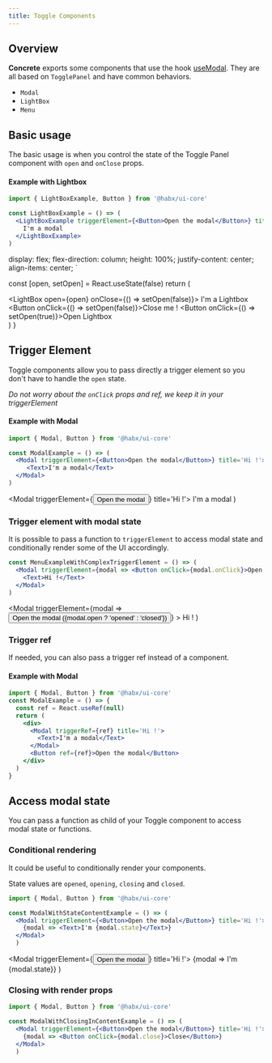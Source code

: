 ```yaml
---
title: Toggle Components
---
```




## Overview

**Concrete** exports some components that use the hook [useModal](https://github.com/flaviendelangle/use-modal).
They are all based on `TogglePanel` and have common behaviors.

* `Modal`
* `LightBox`
* `Menu`


## Basic usage

The basic usage is when you control the state of the Toggle Panel component with `open` and `onClose` props.

#### Example with Lightbox

```jsx
import { LightBoxExample, Button } from '@habx/ui-core'

const LightBoxExample = () => (
  <LightBoxExample triggerElement={<Button>Open the modal</Button>} title='Hi !'>
    I'm a modal
  </LightBoxExample>
)
```

  display: flex;
  flex-direction: column;
  height: 100%;
  justify-content: center;
  align-items: center;
`

  const [open, setOpen] = React.useState(false)
  return (
    <div>
      <LightBox open={open} onClose={() => setOpen(false)}>
        <LightBoxContent>
          <Text>I'm a Lightbox</Text>
          <br/>
          <Button onClick={() => setOpen(false)}>Close me !</Button>
        </LightBoxContent>
      </LightBox>
      <Button onClick={() => setOpen(true)}>Open Lightbox</Button>
    </div>
  )
}

<LightBoxExample />

## Trigger Element

Toggle components allow you to pass directly a trigger element so you don't have to handle the `open` state.

*Do not worry about the `onClick` props and ref, we keep it in your triggerElement*

#### Example with Modal

```jsx
import { Modal, Button } from '@habx/ui-core'

const ModalExample = () => (
  <Modal triggerElement={<Button>Open the modal</Button>} title='Hi !'>
     <Text>I'm a modal</Text>
  </Modal>
)
```

  <Modal triggerElement={<Button>Open the modal</Button>} title='Hi !'>
    <Text>I'm a modal</Text>
  </Modal>
)

<ModalExample />

### Trigger element with modal state

It is possible to pass a function to `triggerElement` to access modal state and conditionally render some of the UI accordingly.

```jsx
const MenuExampleWithComplexTriggerElement = () => (
  <Modal triggerElement={modal => <Button onClick={modal.onClick}>Open the modal ({modal.open ? 'opened' : 'closed'})</Button>} >
    <Text>Hi !</Text>
  </Modal>
)
```

  <Modal triggerElement={modal => <Button onClick={modal.onClick}>Open the modal ({modal.open ? 'opened' : 'closed'})</Button>} >
    <Text>Hi !</Text>
  </Modal>
)

<MenuExampleWithComplexTriggerElement />

### Trigger ref

If needed, you can also pass a trigger ref instead of a component.

#### Example with Modal

```jsx
import { Modal, Button } from '@habx/ui-core'
const ModalExample = () => {
  const ref = React.useRef(null)
  return (
    <div>
      <Modal triggerRef={ref} title='Hi !'>
        <Text>I'm a modal</Text>
      </Modal>
      <Button ref={ref}>Open the modal</Button>
    </div>
  )
}

```

## Access modal state

You can pass a function as child of your Toggle component to access modal state or functions.

### Conditional rendering

It could be useful to conditionally render your components.

State values are `opened`, `opening`, `closing` and `closed`.

```jsx
import { Modal, Button } from '@habx/ui-core'

const ModalWithStateContentExample = () => (
  <Modal triggerElement={<Button>Open the modal</Button>} title='Hi !'>
    {modal => <Text>I'm {modal.state}</Text>}
  </Modal>
  )
```

  <Modal triggerElement={<Button>Open the modal</Button>} title='Hi !'>
    {modal => <Text>I'm {modal.state}</Text>}
  </Modal>
)

<ModalWithStateContentExample/>

### Closing with render props

```jsx
import { Modal, Button } from '@habx/ui-core'

const ModalWithClosingInContentExample = () => (
  <Modal triggerElement={<Button>Open the modal</Button>} title='Hi !'>
    {modal => <Button onClick={modal.close}>Close</Button>}
  </Modal>
  )
```
